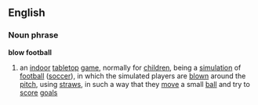 ==English==
===Noun phrase===
'''blow football'''
# an [[indoor]] [[tabletop]] [[game]], normally for [[children]], being a [[simulation]] of [[football]] ([[soccer]]), in which the simulated players are [[blow]]n around the [[pitch]], using [[straw]]s, in such a way that they [[move]] a small [[ball]] and try to [[score]] [[goal]]s